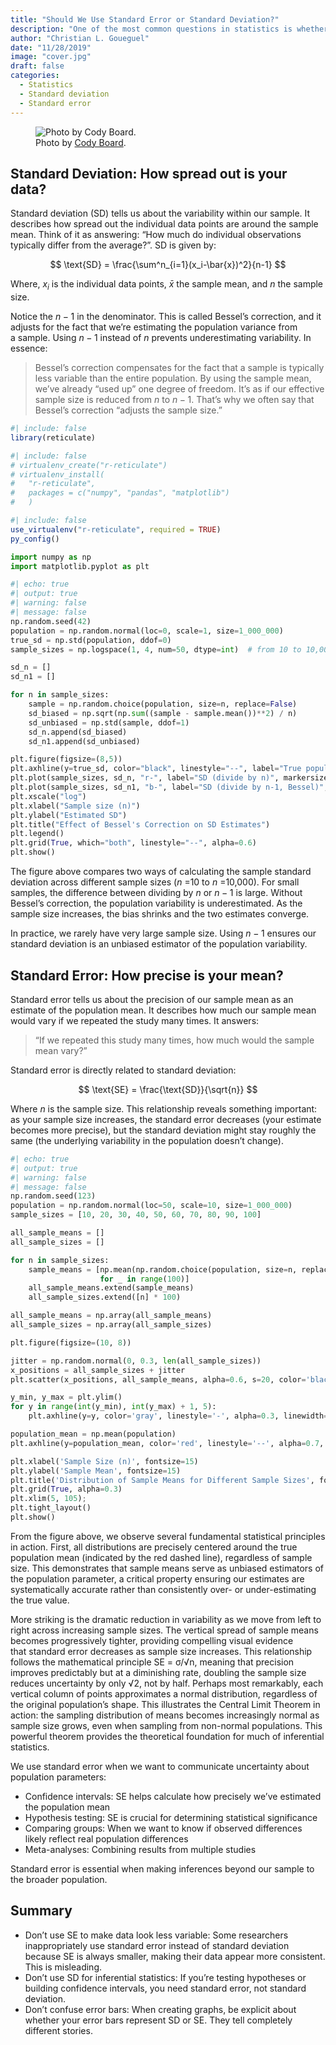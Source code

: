 ```yaml
---
title: "Should We Use Standard Error or Standard Deviation?"
description: "One of the most common questions in statistics is whether to report standard error (SE) or standard deviation (SD) when presenting data. While these two measures are related, they serve fundamentally different purposes and choosing the wrong one can mislead your audience. Let's break down when to use each."
author: "Christian L. Goueguel"
date: "11/28/2019"
image: "cover.jpg"
draft: false
categories:
  - Statistics
  - Standard deviation
  - Standard error
---
```


::: justified
![Photo by [Cody Board](Photo by <a href="https://unsplash.com/@codypboard?utm_content=creditCopyText&utm_medium=referral&utm_source=unsplash">Cody Board</a> on <a href="https://unsplash.com/photos/structure-beside-palm-trees-quuG8oNM61A?utm_content=creditCopyText&utm_medium=referral&utm_source=unsplash">Unsplash</a>).](cover.jpg){fig-align="center"}

## Standard Deviation: How spread out is your data? 

Standard deviation (SD) tells us about the variability within our sample. It describes how spread out the individual data points are around the sample mean. Think of it as answering: "How much do individual observations typically differ from the average?". SD is given by:

$$
\text{SD} = \frac{\sum^n_{i=1}(x_i-\bar{x})^2}{n-1}
$$

Where, $x_i$
​is the individual data points, $\bar{x}$
the sample mean, and $n$ the sample size.

Notice the $n−1$ in the denominator. This is called Bessel’s correction, and it adjusts for the fact that we're estimating the population variance from a sample. Using $n−1$ instead of $n$ prevents underestimating variability. In essence:

> Bessel’s correction compensates for the fact that a sample is typically less variable than the entire population. By using the sample mean, we’ve already “used up” one degree of freedom. It’s as if our effective sample size is reduced from $n$ to $n−1$. That’s why we often say that Bessel’s correction “adjusts the sample size.”

```r
#| include: false
library(reticulate)
```

```r
#| include: false
# virtualenv_create("r-reticulate")
# virtualenv_install(
#   "r-reticulate",
#   packages = c("numpy", "pandas", "matplotlib")
#   )
```

```r
#| include: false
use_virtualenv("r-reticulate", required = TRUE)
py_config()
```

```python
import numpy as np
import matplotlib.pyplot as plt
```

```python
#| echo: true
#| output: true
#| warning: false
#| message: false
np.random.seed(42)
population = np.random.normal(loc=0, scale=1, size=1_000_000)
true_sd = np.std(population, ddof=0)
sample_sizes = np.logspace(1, 4, num=50, dtype=int)  # from 10 to 10,000

sd_n = []
sd_n1 = []

for n in sample_sizes:
    sample = np.random.choice(population, size=n, replace=False)
    sd_biased = np.sqrt(np.sum((sample - sample.mean())**2) / n)
    sd_unbiased = np.std(sample, ddof=1)
    sd_n.append(sd_biased)
    sd_n1.append(sd_unbiased)

plt.figure(figsize=(8,5))
plt.axhline(y=true_sd, color="black", linestyle="--", label="True population SD")
plt.plot(sample_sizes, sd_n, "r-", label="SD (divide by n)", markersize=5)
plt.plot(sample_sizes, sd_n1, "b-", label="SD (divide by n-1, Bessel)", markersize=5)
plt.xscale("log")
plt.xlabel("Sample size (n)")
plt.ylabel("Estimated SD")
plt.title("Effect of Bessel's Correction on SD Estimates")
plt.legend()
plt.grid(True, which="both", linestyle="--", alpha=0.6)
plt.show()
```

The figure above compares two ways of calculating the sample standard deviation across different sample sizes ($n$ =10 to $n$ =10,000). For small samples, the difference between dividing by $n$ or $n−1$ is large. Without Bessel’s correction, the population variability is underestimated. As the sample size increases, the bias shrinks and the two estimates converge.

In practice, we rarely have very large sample size. Using $n−1$ ensures our standard deviation is an unbiased estimator of the population variability.

## Standard Error: How precise is your mean?

Standard error tells us about the precision of our sample mean as an estimate of the population mean. It describes how much our sample mean would vary if we repeated the study many times. It answers:

> "If we repeated this study many times, how much would the sample mean vary?"

Standard error is directly related to standard deviation:

$$
\text{SE} = \frac{\text{SD}}{\sqrt{n}}
$$

Where $n$ is the sample size. This relationship reveals something important: as your sample size increases, the standard error decreases (your estimate becomes more precise), but the standard deviation might stay roughly the same (the underlying variability in the population doesn't change).

```python
#| echo: true
#| output: true
#| warning: false
#| message: false
np.random.seed(123)
population = np.random.normal(loc=50, scale=10, size=1_000_000)
sample_sizes = [10, 20, 30, 40, 50, 60, 70, 80, 90, 100]

all_sample_means = []
all_sample_sizes = []

for n in sample_sizes:
    sample_means = [np.mean(np.random.choice(population, size=n, replace=False)) 
                    for _ in range(100)]
    all_sample_means.extend(sample_means)
    all_sample_sizes.extend([n] * 100)

all_sample_means = np.array(all_sample_means)
all_sample_sizes = np.array(all_sample_sizes)

plt.figure(figsize=(10, 8))

jitter = np.random.normal(0, 0.3, len(all_sample_sizes))
x_positions = all_sample_sizes + jitter
plt.scatter(x_positions, all_sample_means, alpha=0.6, s=20, color='black')

y_min, y_max = plt.ylim()
for y in range(int(y_min), int(y_max) + 1, 5):
    plt.axhline(y=y, color='gray', linestyle='-', alpha=0.3, linewidth=0.5)

population_mean = np.mean(population)
plt.axhline(y=population_mean, color='red', linestyle='--', alpha=0.7, linewidth=2)

plt.xlabel('Sample Size (n)', fontsize=15)
plt.ylabel('Sample Mean', fontsize=15)
plt.title('Distribution of Sample Means for Different Sample Sizes', fontsize=18)
plt.grid(True, alpha=0.3)
plt.xlim(5, 105);
plt.tight_layout()
plt.show()
```

From the figure above, we observe several fundamental statistical principles in action. First, all distributions are precisely centered around the true population mean (indicated by the red dashed line), regardless of sample size. This demonstrates that sample means serve as unbiased estimators of the population parameter, a critical property ensuring our estimates are systematically accurate rather than consistently over- or under-estimating the true value.

More striking is the dramatic reduction in variability as we move from left to right across increasing sample sizes. The vertical spread of sample means becomes progressively tighter, providing compelling visual evidence that standard error decreases as sample size increases. This relationship follows the mathematical principle SE = σ/√n, meaning that precision improves predictably but at a diminishing rate, doubling the sample size reduces uncertainty by only √2, not by half. Perhaps most remarkably, each vertical column of points approximates a normal distribution, regardless of the original population's shape. This illustrates the Central Limit Theorem in action: the sampling distribution of means becomes increasingly normal as sample size grows, even when sampling from non-normal populations. This powerful theorem provides the theoretical foundation for much of inferential statistics.

We use standard error when we want to communicate uncertainty about population parameters:

-   Confidence intervals: SE helps calculate how precisely we've estimated the population mean
-   Hypothesis testing: SE is crucial for determining statistical significance
-   Comparing groups: When we want to know if observed differences likely reflect real population differences
-   Meta-analyses: Combining results from multiple studies

Standard error is essential when making inferences beyond our sample to the broader population.

## Summary

-   Don't use SE to make data look less variable: Some researchers inappropriately use standard error instead of standard deviation because SE is always smaller, making their data appear more consistent. This is misleading.
-   Don't use SD for inferential statistics: If you're testing hypotheses or building confidence intervals, you need standard error, not standard deviation.
-   Don't confuse error bars: When creating graphs, be explicit about whether your error bars represent SD or SE. They tell completely different stories.
:::
